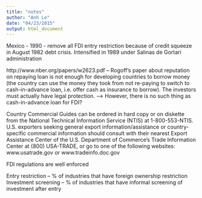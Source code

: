 ```yaml
---
title: "notes"
author: "Anh Le"
date: "04/23/2015"
output: html_document
---
```


Mexico - 1990 - remove all FDI entry restriction because of credit squeeze in August 1982 debt crisis. Intensified in 1989 under Salinas de Gortari administration

http://www.nber.org/papers/w2623.pdf -- Rogoff's paper about reputation on repaying loan is not enough for developing countries to borrow money (the country can use the money they took from not re-paying to switch to cash-in-advance loan, i.e. offer cash as insurance to borrow). The investors must actually have legal protection.
--> However, there is no such thing as cash-in-advance loan for FDI?

Country Commercial Guides can be ordered in hard copy or on diskette from the National Technical Information Service (NTIS) at 1-800-553-NTIS. U.S. exporters seeking general export information/assistance or country-specific commercial information should consult with their nearest Export Assistance Center of the U.S. Department of Commerce's Trade Information Center at (800) USA-TRADE, or go to one of the following websites: www.usatrade.gov or www.tradeinfo.doc.gov

FDI regulations are well enforced

Entry restriction -- % of industries that have foreign ownership restriction
Investment screening -- % of industries that have informal screening of investment after entry